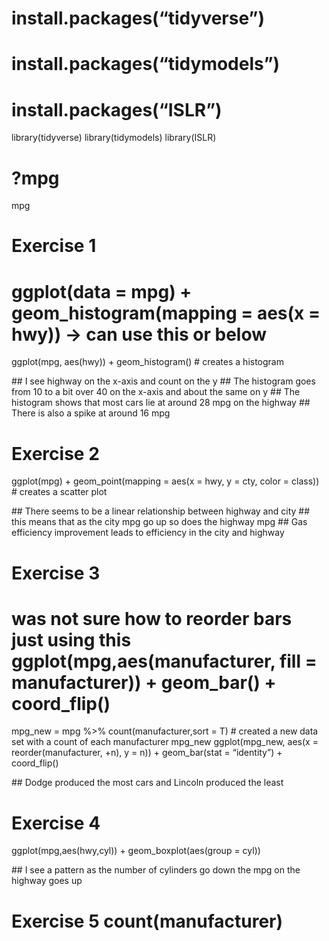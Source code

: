 # install.packages("tidyverse")
# install.packages("tidymodels")
# install.packages("ISLR")

library(tidyverse)
library(tidymodels)
library(ISLR)

# ?mpg
mpg

# Exercise 1 
# ggplot(data = mpg) + geom_histogram(mapping = aes(x = hwy)) -> can use this or below

ggplot(mpg, aes(hwy)) + geom_histogram() # creates a histogram

  ## I see highway on the x-axis and count on the y 
  ## The histogram goes from 10 to a bit over 40 on the x-axis and about the same on y
  ## The histogram shows that most cars lie at around 28 mpg on the highway
  ## There is also a spike at around 16 mpg

# Exercise 2
ggplot(mpg) + geom_point(mapping = aes(x = hwy, y = cty, color = class)) # creates a scatter plot
  
  ## There seems to be a linear relationship between highway and city
  ## this means that as the city mpg go up so does the highway mpg
  ## Gas efficiency improvement leads to efficiency in the city and highway

# Exercise 3 
# was not sure how to reorder bars just using this ggplot(mpg,aes(manufacturer, fill = manufacturer)) + geom_bar() + coord_flip()

mpg_new = mpg %>% count(manufacturer,sort = T) # created a new data set with a count of each manufacturer
mpg_new
ggplot(mpg_new, aes(x = reorder(manufacturer, +n), y = n)) + geom_bar(stat = "identity") + coord_flip()

  ## Dodge produced the most cars and Lincoln produced the least

# Exercise 4
ggplot(mpg,aes(hwy,cyl)) + geom_boxplot(aes(group = cyl))

  ## I see a pattern as the number of cylinders go down the mpg on the highway goes up 

# Exercise 5 count(manufacturer)

